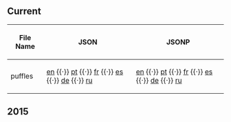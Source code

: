 ==Current==
{| class="wikitable sortable plainlinks"
! File Name
! JSON
! JSONP
|-
| puffles || [http://cdn.clubpenguin.com/play/en/web_service/game_configs/puffles.json en] {{·}} [http://cdn.clubpenguin.com/play/pt/web_service/game_configs/puffles.json pt] {{·}} [http://cdn.clubpenguin.com/play/fr/web_service/game_configs/puffles.json fr] {{·}} [http://cdn.clubpenguin.com/play/es/web_service/game_configs/puffles.json es] {{·}} [http://cdn.clubpenguin.com/play/de/web_service/game_configs/puffles.json de] {{·}} [http://cdn.clubpenguin.com/play/ru/web_service/game_configs/puffles.json ru] || [http://cdn.clubpenguin.com/play/en/web_service/game_configs/puffles.jsonp en] {{·}} [http://cdn.clubpenguin.com/play/pt/web_service/game_configs/puffles.jsonp pt] {{·}} [http://cdn.clubpenguin.com/play/fr/web_service/game_configs/puffles.jsonp fr] {{·}} [http://cdn.clubpenguin.com/play/es/web_service/game_configs/puffles.jsonp es] {{·}} [http://cdn.clubpenguin.com/play/de/web_service/game_configs/puffles.jsonp de] {{·}} [http://cdn.clubpenguin.com/play/ru/web_service/game_configs/puffles.jsonp ru]
|}
==2015==
{{2015GameConfigs|title=puffles}}